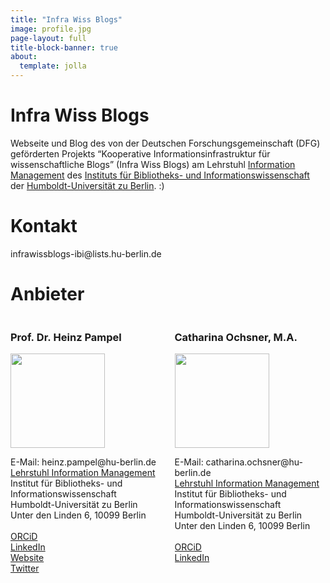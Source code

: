```yaml
---
title: "Infra Wiss Blogs"
image: profile.jpg
page-layout: full
title-block-banner: true
about: 
  template: jolla
---
```


# Infra Wiss Blogs

Webseite und Blog des von der Deutschen Forschungsgemeinschaft (DFG) geförderten Projekts "Kooperative Informationsinfrastruktur für wissenschaftliche Blogs" (Infra Wiss Blogs) am Lehrstuhl [Information Management](http://hu-berlin.de/infomgnt) des [Instituts für Bibliotheks- und Informationswissenschaft](https://www.ibi.hu-berlin.de/de) der [Humboldt-Universität zu Berlin](https://www.hu-berlin.de). :)

# Kontakt

infrawissblogs-ibi\@lists.hu-berlin.de

# Anbieter

::::: columns
::: {.column width="50%"}
### Prof. Dr. Heinz Pampel

![](Heinz.jpeg){width="40mm"}

E-Mail: heinz.pampel\@hu-berlin.de \
[Lehrstuhl Information Management](https://www.ibi.hu-berlin.de/de/forschung/infomanagement) \
Institut für Bibliotheks- und Informationswissenschaft \
Humboldt-Universität zu Berlin \
Unter den Linden 6, 10099 Berlin\
\
[ORCiD](https://orcid.org/0000-0003-3334-2771) \
[LinkedIn](https://www.linkedin.com/in/heinzpampel?lipi=urn%3Ali%3Apage%3Ad_flagship3_profile_view_base_contact_details%3B3GTtIn%2BCSiu2t%2Bzlkv%2BjQA%3D%3D) \
[Website](https://heinzpampel.de/) \
[Twitter](https://twitter.com/pampel)
:::

::: {.column width="50%"}
### Catharina Ochsner, M.A.

![](Catharina.jpg){width="40mm"}

E-Mail: catharina.ochsner\@hu-berlin.de \
[Lehrstuhl Information Management](https://www.ibi.hu-berlin.de/de/forschung/infomanagement) \
Institut für Bibliotheks- und Informationswissenschaft \
Humboldt-Universität zu Berlin \
Unter den Linden 6, 10099 Berlin\
 \
[ORCiD](https://orcid.org/0009-0005-3885-3951) \
[LinkedIn](www.linkedin.com/in/catharina-ochsner-86145817b)
:::
:::::
